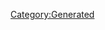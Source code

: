 {{Texts/Music
 |ID=47
 |MusicName=Hear The Universe
 |OfficialName=Hear The Universe
 |VocalName=ワルキューレ　美雲ΔJUNNA フレイアΔ鈴木みのり カナメΔ安野希世乃 レイナΔ東山奈央 マキナΔ西田望見
 |VocalNameLF=ワルキューレ　美雲ΔJUNNA　フレイアΔ鈴木みのり<br/>カナメΔ安野希世乃　レイナΔ東山奈央　マキナΔ西田望見
 |Description=作品：マクロスΔ<br/><br/>歌手：ワルキューレ<br/>　　　美雲ΔJUNNA　フレイアΔ鈴木みのり<br/>　　　カナメΔ安野希世乃　レイナΔ東山奈央<br/>　　　マキナΔ西田望見<br/><br/>作詞：岩里祐穂<br/>作曲：Rasmus Faber
 |BuyURL=https://recochoku.jp/song/S1003537000/
 |StoryDesc=星団全体にウィンダミアの支配が広がり、<br/>ワクチンライブを行えなくなってしまったワルキューレ。<br/><br/>そこでワルキューレがとった作戦は、ライブの映像を<br/>配信することだった。特殊なコンピュータウィルスが<br/>含まれた映像データは瞬く間に銀河中へと広がっていく。
 |StoryTitle=「クラゲを隠すならクラゲの群れってやつだ」
 |BannerId=4
 |AnmStoreURL=https://anime.dmkt-sp.jp/animestore/ci_pc?workId=20867
}}
[[Category:Generated]]
